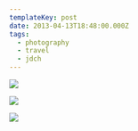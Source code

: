 ```yaml
---
templateKey: post
date: 2013-04-13T18:48:00.000Z
tags:
  - photography
  - travel
  - jdch
---
```

![](../../assets/photos/20130413-IMG_4840.jpg)

![](../../assets/photos/20130413-IMG_4815.jpg)

![](../../assets/photos/20130413-IMG_4830.jpg)
